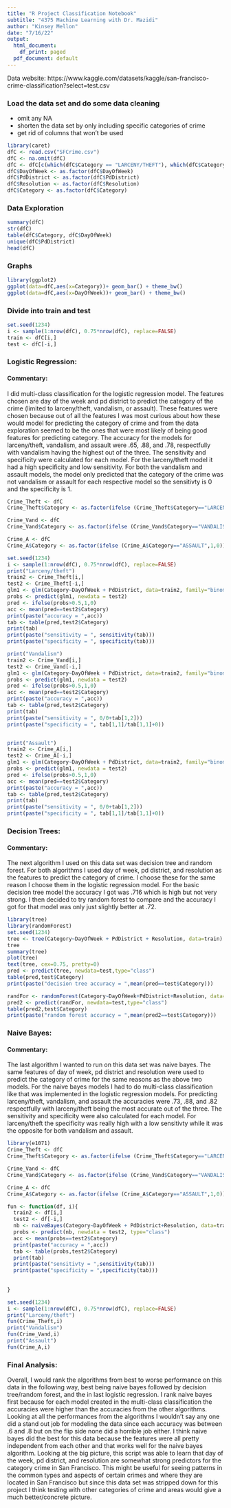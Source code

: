 ---
title: "R Project Classification Notebook"
subtitle: "4375 Machine Learning with Dr. Mazidi"
author: "Kinsey Mellon"
date: "7/16/22"
output:
  html_document:
    df_print: paged
  pdf_document: default
---
 
Data website: https://www.kaggle.com/datasets/kaggle/san-francisco-crime-classification?select=test.csv

### Load the data set and do some data cleaning

  - omit any NA
  - shorten the data set by only including specific categories of crime
  - get rid of columns that won't be used

```{r}
library(caret)
dfC <- read.csv("SFCrime.csv")
dfC <- na.omit(dfC)
dfC <- dfC[c(which(dfC$Category == "LARCENY/THEFT"), which(dfC$Category == "VANDALISM"), which(dfC$Category == "ASSAULT")),]
dfC$DayOfWeek <- as.factor(dfC$DayOfWeek)
dfC$PdDistrict <- as.factor(dfC$PdDistrict)
dfC$Resolution <- as.factor(dfC$Resolution)
dfC$Category <- as.factor(dfC$Category)
```

### Data Exploration

```{r}
summary(dfC)
str(dfC)
table(dfC$Category, dfC$DayOfWeek)
unique(dfC$PdDistrict)
head(dfC)
```

### Graphs

```{r}
library(ggplot2)
ggplot(data=dfC,aes(x=Category))+ geom_bar() + theme_bw()
ggplot(data=dfC,aes(x=DayOfWeek))+ geom_bar() + theme_bw()

```

### Divide into train and test

```{r}
set.seed(1234)
i <- sample(1:nrow(dfC), 0.75*nrow(dfC), replace=FALSE)
train <- dfC[i,]
test <- dfC[-i,]
```


### Logistic Regression:

#### Commentary:
  I did multi-class classification for the logistic regression model. The features chosen are day of the week and pd district to predict the category of the crime (limited to larceny/theft, vandalism, or assault). These features were chosen because out of all the features I was most curious about how these would model for predicting the category of crime and from the data exploration seemed to be the ones that were most likely of being good features for predicting category. The accuracy for the models for larceny/theft, vandalism, and assault were .65, .88, and .78, respectfully with vandalism having the highest out of the three. The sensitivity and specificity were calculated for each model. For the larceny/theft model it had a high specificity and low sensitivity. For both the vandalism and assault models, the model only predicted that the category of the crime was not vandalism or assault for each respective model so the sensitivty is 0 and the specificity is 1.

```{r}

Crime_Theft <- dfC
Crime_Theft$Category <- as.factor(ifelse (Crime_Theft$Category=="LARCENY/THEFT",1,0))

Crime_Vand <- dfC
Crime_Vand$Category <- as.factor(ifelse (Crime_Vand$Category=="VANDALISM",1,0))

Crime_A <- dfC
Crime_A$Category <- as.factor(ifelse (Crime_A$Category=="ASSAULT",1,0))

set.seed(1234)
i <- sample(1:nrow(dfC), 0.75*nrow(dfC), replace=FALSE)
print("Larceny/theft")
train2 <- Crime_Theft[i,]
test2 <- Crime_Theft[-i,]
glm1 <- glm(Category~DayOfWeek + PdDistrict, data=train2, family="binomial")
probs <- predict(glm1, newdata = test2)
pred <- ifelse(probs>0.5,1,0)
acc <- mean(pred==test2$Category)
print(paste("accuracy = ",acc))
tab <- table(pred,test2$Category)
print(tab)
print(paste("sensitivity = ", sensitivity(tab)))
print(paste("specificity = ", specificity(tab)))

print("Vandalism")
train2 <- Crime_Vand[i,]
test2 <- Crime_Vand[-i,]
glm1 <- glm(Category~DayOfWeek + PdDistrict, data=train2, family="binomial")
probs <- predict(glm1, newdata = test2)
pred <- ifelse(probs>0.5,1,0)
acc <- mean(pred==test2$Category)
print(paste("accuracy = ",acc))
tab <- table(pred,test2$Category)
print(tab)
print(paste("sensitivity = ", 0/0+tab[1,2]))
print(paste("specificity = ", tab[1,1]/tab[1,1]+0))


print("Assault")
train2 <- Crime_A[i,]
test2 <- Crime_A[-i,]
glm1 <- glm(Category~DayOfWeek + PdDistrict, data=train2, family="binomial")
probs <- predict(glm1, newdata = test2)
pred <- ifelse(probs>0.5,1,0)
acc <- mean(pred==test2$Category)
print(paste("accuracy = ",acc))
tab <- table(pred,test2$Category)
print(tab)
print(paste("sensitivity = ", 0/0+tab[1,2]))
print(paste("specificity = ", tab[1,1]/tab[1,1]+0))
```



### Decision Trees:

#### Commentary:
  The next algorithm I used on this data set was decision tree and random forest. For both algorithms I used day of week, pd district, and resolution as the features to predict the category of crime. I choose these for the same reason I choose them in the logistic regression model. For the basic decision tree model the accuracy I got was .716 which is high but not very strong. I then decided to try random forest to compare and the accuracy I got for that model was only just slightly better at .72.

```{r}
library(tree)
library(randomForest)
set.seed(1234)
tree <- tree(Category~DayOfWeek + PdDistrict + Resolution, data=train)
tree
summary(tree)
plot(tree)
text(tree, cex=0.75, pretty=0)
pred <- predict(tree, newdata=test,type="class")
table(pred,test$Category)
print(paste("decision tree accuracy = ",mean(pred==test$Category)))

randFor <- randomForest(Category~DayOfWeek+PdDistrict+Resolution, data=train, importance=TRUE)
pred2 <- predict(randFor, newdata=test,type="class")
table(pred2,test$Category)
print(paste("random forest accuracy = ",mean(pred2==test$Category)))
```


### Naive Bayes:

#### Commentary:
  The last algorithm I wanted to run on this data set was naive bayes. The same features of day of week, pd district and resolution were used to predict the category of crime for the same reasons as the above two models. For the naive bayes models I had to do multi-class classification like that was implemented in the logistic regression models. For predicting larceny/theft, vandalism, and assault the accuracies were .73, .88, and .82 respectfully with larceny/theft being the most accurate out of the three. The sensitivity and specificity were also calculated for each model. For larceny/theft the specificity was really high with a low sensitivty while it was the opposite for both vandalism and assault.


```{r}
library(e1071)
Crime_Theft <- dfC
Crime_Theft$Category <- as.factor(ifelse (Crime_Theft$Category=="LARCENY/THEFT",1,0))

Crime_Vand <- dfC
Crime_Vand$Category <- as.factor(ifelse (Crime_Vand$Category=="VANDALISM",1,0))

Crime_A <- dfC
Crime_A$Category <- as.factor(ifelse (Crime_A$Category=="ASSAULT",1,0))

fun <- function(df, i){
  train2 <- df[i,]
  test2 <- df[-i,]
  nb <- naiveBayes(Category~DayOfWeek + PdDistrict+Resolution, data=train2)
  probs <- predict(nb, newdata = test2, type="class")
  acc <- mean(probs==test2$Category)
  print(paste("accuracy = ",acc))
  tab <- table(probs,test2$Category)
  print(tab)
  print(paste("sensitivty = ",sensitivity(tab)))
  print(paste("specificity = ",specificity(tab)))
  
  
}

set.seed(1234)
i <- sample(1:nrow(dfC), 0.75*nrow(dfC), replace=FALSE)
print("Larceny/theft")
fun(Crime_Theft,i)
print("Vandalism")
fun(Crime_Vand,i)
print("Assault")
fun(Crime_A,i)

```


### Final Analysis:
  Overall, I would rank the algorithms from best to worse performance on this data in the following way, best being naive bayes followed by decision tree/random forest, and the in last logistic regression. I rank naive bayes first because for each model created in the multi-class classification the accuracies were higher than the accuracies from the other algorithms. Looking at all the performances from the algorithms I wouldn't say any one did a stand out job for modeling the data since each accuracy was between .6 and .8 but on the flip side none did a horrible job either. I think naive bayes did the best for this data because the features were all pretty independent from each other and that works well for the naive bayes algorithm. Looking at the big picture, this script was able to learn that day of the week, pd district, and resolution are somewhat strong predictors for the category crime in San Francisco. This might be useful for seeing patterns in the common types and aspects of certain crimes and where they are located in San Francisco but since this data set was stripped down for this project I think testing with other categories of crime and areas would give a much better/concrete picture.




